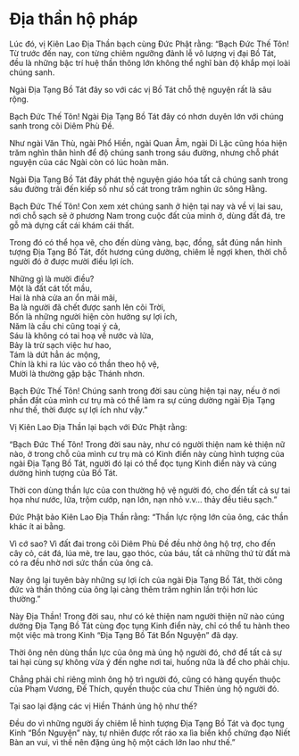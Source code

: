 # Địa thần hộ pháp {#dia-than-ho-phap}
  
Lúc đó, vị Kiên Lao Địa Thần bạch cùng Đức Phật rằng: "Bạch Đức Thế Tôn! Từ trước đến nay, con từng chiêm ngưỡng đảnh lễ vô lượng vị đại Bồ Tát, đều là những bậc trí huệ thần thông lớn không thể nghĩ bàn độ khắp mọi loài chúng sanh.  
  
Ngài Địa Tạng Bồ Tát đây so với các vị Bồ Tát chỗ thệ nguyện rất là sâu rộng.  
  
Bạch Đức Thế Tôn! Ngài Địa Tạng Bồ Tát đây có nhơn duyên lớn với chúng sanh trong cõi Diêm Phù Đề.  
  
Như ngài Văn Thù, ngài Phổ Hiền, ngài Quan Âm, ngài Di Lặc cũng hóa hiện trăm nghìn thân hình để độ chúng sanh trong sáu đường, nhưng chỗ phát nguyện của các Ngài còn có lúc hoàn mãn.  
  
Ngài Địa Tạng Bồ Tát đây phát thệ nguyện giáo hóa tất cả chúng sanh trong sáu đường trải đến kiếp số như số cát trong trăm nghìn ức sông Hằng.  
  
Bạch Đức Thế Tôn! Con xem xét chúng sanh ở hiện tại nay và về vị lai sau, nơi chỗ sạch sẽ ở phương Nam trong cuộc đất của mình ở, dùng đất đá, tre gỗ mà dựng cất cái khám cái thất.  
  
Trong đó có thể họa vẽ, cho đến dùng vàng, bạc, đồng, sắt đúng nắn hình tượng Địa Tạng Bồ Tát, đốt hương cúng dường, chiêm lễ ngợi khen, thời chỗ người đó ở được mười điều lợi ích.  
  
Những gì là mười điều?  
Một là đất cát tốt mầu,  
Hai là nhà cửa an ổn mãi mãi,  
Ba là người đã chết được sanh lên cõi Trời,  
Bốn là những người hiện còn hưởng sự lợi ích,  
Năm là cầu chi cũng toại ý cả,  
Sáu là không có tai hoạ về nước và lửa,  
Bảy là trừ sạch việc hư hao,  
Tám là dứt hẳn ác mộng,  
Chín là khi ra lúc vào có thần theo hộ vệ,  
Mười là thường gặp bậc Thánh nhơn.  
  
Bạch Đức Thế Tôn! Chúng sanh trong đời sau cùng hiện tại nay, nếu ở nơi phần đất của mình cư trụ mà có thể làm ra sự cúng dường ngài Địa Tạng như thế, thời được sự lợi ích như vậy."  
  
Vị Kiên Lao Địa Thần lại bạch với Đức Phật rằng:  
  
"Bạch Đức Thế Tôn! Trong đời sau này, như có người thiện nam kẻ thiện nữ nào, ở trong chỗ của mình cư trụ mà có Kinh điển này cùng hình tượng của ngài Địa Tạng Bồ Tát, người đó lại có thể đọc tụng Kinh điển này và cúng dường hình tượng của Bồ Tát.  
  
Thời con dùng thần lực của con thường hộ vệ người đó, cho đến tất cả sự tai họa như nước, lửa, trộm cướp, nạn lớn, nạn nhỏ v.v... thảy đều tiêu sạch."  
  
Đức Phật bảo Kiên Lao Địa Thần rằng: "Thần lực rộng lớn của ông, các thần khác ít ai bằng.  
  
Vì cớ sao? Vì đất đai trong cõi Diêm Phù Đề đều nhờ ông hộ trợ, cho đến cây cỏ, cát đá, lúa mè, tre lau, gạo thóc, của báu, tất cả những thứ từ đất mà có ra đều nhờ nơi sức thần của ông cả.  
  
Nay ông lại tuyên bày những sự lợi ích của ngài Địa Tạng Bồ Tát, thời công đức và thần thông của ông lại càng thêm trăm nghìn lần trội hơn lúc thường."  
  
Này Địa Thần! Trong đời sau, như có kẻ thiện nam người thiện nữ nào cúng dường Địa Tạng Bồ Tát cùng đọc tụng Kinh điển này, chỉ có thể tu hành theo một việc mà trong Kinh "Địa Tạng Bồ Tát Bổn Nguyện" đã dạy.  
  
Thời ông nên dùng thần lực của ông mà ủng hộ người đó, chớ để tất cả sự tai hại cùng sự không vừa ý đến nghe nơi tai, huống nữa là để cho phải chịu.  
  
Chẳng phải chỉ riêng mình ông hộ trì người đó, cũng có hàng quyến thuộc của Phạm Vương, Đế Thích, quyến thuộc của chư Thiên ủng hộ người đó.  
  
Tại sao lại đặng các vị Hiền Thánh ủng hộ như thế?  
  
Đều do vì những người ấy chiêm lễ hình tượng Địa Tạng Bồ Tát và đọc tụng Kinh "Bổn Nguyện" này, tự nhiên được rốt ráo xa lìa biển khổ chứng đạo Niết Bàn an vui, vì thế nên đặng ủng hộ một cách lớn lao như thế."  
  
